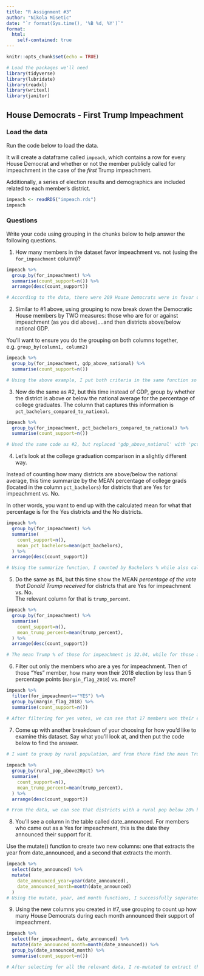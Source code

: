 ```yaml
---
title: "R Assignment #3"
author: "Nikola Misetic"
date: "`r format(Sys.time(), '%B %d, %Y')`"
format:
  html:
    self-contained: true
---
```


```r
knitr::opts_chunk$set(echo = TRUE)

# Load the packages we'll need
library(tidyverse)
library(lubridate)
library(readxl)
library(writexl)
library(janitor)

```

## House Democrats - First Trump Impeachment

### Load the data

Run the code below to load the data.

It will create a dataframe called `impeach`, which contains a row for every House Democrat and whether or not the member publicly called for impeachment in the case of the *first* Trump impeachment.

Additionally, a series of election results and demographics are included related to each member's district.

```r

impeach <- readRDS("impeach.rds")
impeach


```

### Questions

Write your code using grouping in the chunks below to help answer the following questions.

1)  How many members in the dataset favor impeachment vs. not (using the `for_impeachment` column)?

```r
impeach %>% 
  group_by(for_impeachment) %>% 
  summarise(count_support=n()) %>% 
  arrange(desc(count_support))

# According to the data, there were 209 House Democrats were in favor of impeachment, while 26 were against it.
```

2)  Similar to #1 above, using grouping to now break down the Democratic House members by TWO measures: those who are for or against impeachment (as you did above)....and then districts above/below national GDP.  
  
You'll want to ensure you do the grouping on both columns together, e.g. `group_by(column1, column2)`

```r
impeach %>% 
  group_by(for_impeachment, gdp_above_national) %>% 
  summarise(count_support=n())

# Using the above example, I put both criteria in the same function so that the two groups would appear together. Of those against impeachment, 7 were above the median income while 19 were below. Of those for impeachment, 126 were above the median income while 83 were below.
```

3)  Now do the same as #2, but this time instead of GDP, group by whether the district is above or below the national average for the percentage of college graduates. The column that captures this information is `pct_bachelors_compared_to_national`.

```r
impeach %>% 
  group_by(for_impeachment, pct_bachelors_compared_to_national) %>% 
  summarise(count_support=n())

# Used the same code as #2, but replaced 'gdp_above_national' with 'pct_bachelors_compared_to_national'
```

4)  Let's look at the college graduation comparison in a slightly different way.  
  
Instead of counting how many districts are above/below the national average, this time summarize by the MEAN percentage of college grads (located in the column `pct_bachelors`) for districts that are Yes for impeachment vs. No.  
  
In other words, you want to end up with the calculated mean for what that percentage is for the Yes districts and the No districts.

```r
impeach %>% 
  group_by(for_impeachment) %>% 
  summarise(
    count_support=n(),
    mean_pct_bachelors=mean(pct_bachelors),
  ) %>% 
  arrange(desc(count_support))

# Using the summarize function, I counted by Bachelors % while also calculating the mean. From this, the mean percent of Bachelors of those for impeachment was 33.69, while the mean for those against was 27.65
```

5)  Do the same as #4, but this time show the MEAN *percentage of the vote that Donald Trump received* for districts that are Yes for impeachment vs. No.  
The relevant column for that is `trump_percent`.

```r
impeach %>% 
  group_by(for_impeachment) %>% 
  summarise(
    count_support=n(),
    mean_trump_percent=mean(trump_percent),
  ) %>% 
  arrange(desc(count_support))

# The mean Trump % of those for impeachment is 32.04, while for those against was 43.82
```

6)  Filter out only the members who are a yes for impeachment. Then of those "Yes" member, how many won their 2018 election by less than 5 percentage points (`margin_flag_2018`) vs. more?

```r
impeach %>% 
  filter(for_impeachment=="YES") %>% 
  group_by(margin_flag_2018) %>% 
  summarise(count_support=n())

# After filtering for yes votes, we can see that 17 members won their election by 5 points or less, while 192 won by more than 5 points.
```

7)  Come up with another breakdown of your choosing for how you'd like to examine this dataset. Say what you'll look at, and then put the code below to find the answer.

```r
# I want to group by rural population, and from there find the mean Trump percent
  
impeach %>% 
  group_by(rural_pop_above20pct) %>% 
  summarise(
    count_support=n(),
    mean_trump_percent=mean(trump_percent),
  ) %>% 
  arrange(desc(count_support))

# From the data, we can see that districts with a rural pop below 20% have a 31.72 mean Trump %, while distrits above 20% had a 42.48 mean Trump %
```

8)  You'll see a column in the table called date_announced. For members who came out as a Yes for impeachment, this is the date they announced their support for it.  
  
Use the mutate() function to create two new columns: one that extracts the year from date_announced, and a second that extracts the month.

```r
impeach %>% 
  select(date_announced) %>% 
  mutate(
    date_announced_year=year(date_announced),
    date_announced_month=month(date_announced)
  )
# Using the mutate, year, and month functions, I successfully separated the dates into the desired columns
```

9) Using the new columns you created in #7, use grouping to count up how many House Democrats during each month announced their support of impeachment.

```r
impeach %>% 
  select(for_impeachment, date_announced) %>% 
  mutate(date_announced_month=month(date_announced)) %>% 
  group_by(date_announced_month) %>% 
  summarise(count_support=n())

# After selecting for all the relevant data, I re-mutated to extract the month, and finally grouped the data and summarized it. The results can be seen in the table below
```



